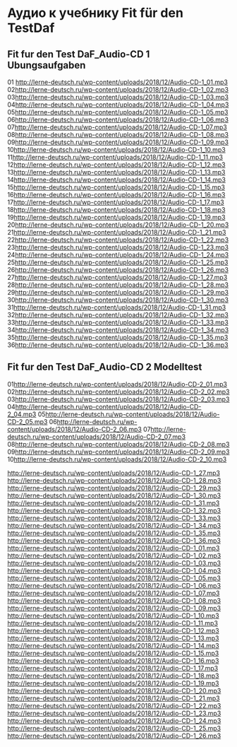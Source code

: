 # Аудио к учебнику Fit für den TestDaf

<!-- Index: 0 | Date: 2024-02-11 20:31 +00:00 -->
<!-- Source: https://lerne-deutsch.ru/%d0%b0%d1%83%d0%b4%d0%b8%d0%be-%d0%ba-%d1%83%d1%87%d0%b5%d0%b1%d0%bd%d0%b8%d0%ba%d1%83-fit-fur-den-testdaf/ -->

## Fit fur den Test DaF\_Audio-CD 1 Ubungsaufgaben

01
<http://lerne-deutsch.ru/wp-content/uploads/2018/12/Audio-CD-1_01.mp3>
02<http://lerne-deutsch.ru/wp-content/uploads/2018/12/Audio-CD-1_02.mp3>
03<http://lerne-deutsch.ru/wp-content/uploads/2018/12/Audio-CD-1_03.mp3>
04<http://lerne-deutsch.ru/wp-content/uploads/2018/12/Audio-CD-1_04.mp3>
05<http://lerne-deutsch.ru/wp-content/uploads/2018/12/Audio-CD-1_05.mp3>
06<http://lerne-deutsch.ru/wp-content/uploads/2018/12/Audio-CD-1_06.mp3>
07<http://lerne-deutsch.ru/wp-content/uploads/2018/12/Audio-CD-1_07.mp3>
08<http://lerne-deutsch.ru/wp-content/uploads/2018/12/Audio-CD-1_08.mp3>
09<http://lerne-deutsch.ru/wp-content/uploads/2018/12/Audio-CD-1_09.mp3>
10<http://lerne-deutsch.ru/wp-content/uploads/2018/12/Audio-CD-1_10.mp3>
11<http://lerne-deutsch.ru/wp-content/uploads/2018/12/Audio-CD-1_11.mp3>
12<http://lerne-deutsch.ru/wp-content/uploads/2018/12/Audio-CD-1_12.mp3>
13<http://lerne-deutsch.ru/wp-content/uploads/2018/12/Audio-CD-1_13.mp3>
14<http://lerne-deutsch.ru/wp-content/uploads/2018/12/Audio-CD-1_14.mp3>
15<http://lerne-deutsch.ru/wp-content/uploads/2018/12/Audio-CD-1_15.mp3>
16<http://lerne-deutsch.ru/wp-content/uploads/2018/12/Audio-CD-1_16.mp3>
17<http://lerne-deutsch.ru/wp-content/uploads/2018/12/Audio-CD-1_17.mp3>
18<http://lerne-deutsch.ru/wp-content/uploads/2018/12/Audio-CD-1_18.mp3>
19<http://lerne-deutsch.ru/wp-content/uploads/2018/12/Audio-CD-1_19.mp3>
20<http://lerne-deutsch.ru/wp-content/uploads/2018/12/Audio-CD-1_20.mp3>
21<http://lerne-deutsch.ru/wp-content/uploads/2018/12/Audio-CD-1_21.mp3>
22<http://lerne-deutsch.ru/wp-content/uploads/2018/12/Audio-CD-1_22.mp3>
23<http://lerne-deutsch.ru/wp-content/uploads/2018/12/Audio-CD-1_23.mp3>
24<http://lerne-deutsch.ru/wp-content/uploads/2018/12/Audio-CD-1_24.mp3>
25<http://lerne-deutsch.ru/wp-content/uploads/2018/12/Audio-CD-1_25.mp3>
26<http://lerne-deutsch.ru/wp-content/uploads/2018/12/Audio-CD-1_26.mp3>
27<http://lerne-deutsch.ru/wp-content/uploads/2018/12/Audio-CD-1_27.mp3>
28<http://lerne-deutsch.ru/wp-content/uploads/2018/12/Audio-CD-1_28.mp3>
29<http://lerne-deutsch.ru/wp-content/uploads/2018/12/Audio-CD-1_29.mp3>
30<http://lerne-deutsch.ru/wp-content/uploads/2018/12/Audio-CD-1_30.mp3>
31<http://lerne-deutsch.ru/wp-content/uploads/2018/12/Audio-CD-1_31.mp3>
32<http://lerne-deutsch.ru/wp-content/uploads/2018/12/Audio-CD-1_32.mp3>
33<http://lerne-deutsch.ru/wp-content/uploads/2018/12/Audio-CD-1_33.mp3>
34<http://lerne-deutsch.ru/wp-content/uploads/2018/12/Audio-CD-1_34.mp3>
35<http://lerne-deutsch.ru/wp-content/uploads/2018/12/Audio-CD-1_35.mp3>
36<http://lerne-deutsch.ru/wp-content/uploads/2018/12/Audio-CD-1_36.mp3>

## Fit fur den Test DaF\_Audio-CD 2 Modelltest

01<http://lerne-deutsch.ru/wp-content/uploads/2018/12/Audio-CD-2_01.mp3>
02<http://lerne-deutsch.ru/wp-content/uploads/2018/12/Audio-CD-2_02.mp3>
03<http://lerne-deutsch.ru/wp-content/uploads/2018/12/Audio-CD-2_03.mp3>
04<http://lerne-deutsch.ru/wp-content/uploads/2018/12/Audio-CD-2_04.mp3>
05<http://lerne-deutsch.ru/wp-content/uploads/2018/12/Audio-CD-2_05.mp3>
06<http://lerne-deutsch.ru/wp-content/uploads/2018/12/Audio-CD-2_06.mp3>
07<http://lerne-deutsch.ru/wp-content/uploads/2018/12/Audio-CD-2_07.mp3>
08<http://lerne-deutsch.ru/wp-content/uploads/2018/12/Audio-CD-2_08.mp3>
09<http://lerne-deutsch.ru/wp-content/uploads/2018/12/Audio-CD-2_09.mp3>
10<http://lerne-deutsch.ru/wp-content/uploads/2018/12/Audio-CD-2_10.mp3>

<http://lerne-deutsch.ru/wp-content/uploads/2018/12/Audio-CD-1_27.mp3>
<http://lerne-deutsch.ru/wp-content/uploads/2018/12/Audio-CD-1_28.mp3>
<http://lerne-deutsch.ru/wp-content/uploads/2018/12/Audio-CD-1_29.mp3>
<http://lerne-deutsch.ru/wp-content/uploads/2018/12/Audio-CD-1_30.mp3>
<http://lerne-deutsch.ru/wp-content/uploads/2018/12/Audio-CD-1_31.mp3>
<http://lerne-deutsch.ru/wp-content/uploads/2018/12/Audio-CD-1_32.mp3>
<http://lerne-deutsch.ru/wp-content/uploads/2018/12/Audio-CD-1_33.mp3>
<http://lerne-deutsch.ru/wp-content/uploads/2018/12/Audio-CD-1_34.mp3>
<http://lerne-deutsch.ru/wp-content/uploads/2018/12/Audio-CD-1_35.mp3>
<http://lerne-deutsch.ru/wp-content/uploads/2018/12/Audio-CD-1_36.mp3>
<http://lerne-deutsch.ru/wp-content/uploads/2018/12/Audio-CD-1_01.mp3>
<http://lerne-deutsch.ru/wp-content/uploads/2018/12/Audio-CD-1_02.mp3>
<http://lerne-deutsch.ru/wp-content/uploads/2018/12/Audio-CD-1_03.mp3>
<http://lerne-deutsch.ru/wp-content/uploads/2018/12/Audio-CD-1_04.mp3>
<http://lerne-deutsch.ru/wp-content/uploads/2018/12/Audio-CD-1_05.mp3>
<http://lerne-deutsch.ru/wp-content/uploads/2018/12/Audio-CD-1_06.mp3>
<http://lerne-deutsch.ru/wp-content/uploads/2018/12/Audio-CD-1_07.mp3>
<http://lerne-deutsch.ru/wp-content/uploads/2018/12/Audio-CD-1_08.mp3>
<http://lerne-deutsch.ru/wp-content/uploads/2018/12/Audio-CD-1_09.mp3>
<http://lerne-deutsch.ru/wp-content/uploads/2018/12/Audio-CD-1_10.mp3>
<http://lerne-deutsch.ru/wp-content/uploads/2018/12/Audio-CD-1_11.mp3>
<http://lerne-deutsch.ru/wp-content/uploads/2018/12/Audio-CD-1_12.mp3>
<http://lerne-deutsch.ru/wp-content/uploads/2018/12/Audio-CD-1_13.mp3>
<http://lerne-deutsch.ru/wp-content/uploads/2018/12/Audio-CD-1_14.mp3>
<http://lerne-deutsch.ru/wp-content/uploads/2018/12/Audio-CD-1_15.mp3>
<http://lerne-deutsch.ru/wp-content/uploads/2018/12/Audio-CD-1_16.mp3>
<http://lerne-deutsch.ru/wp-content/uploads/2018/12/Audio-CD-1_17.mp3>
<http://lerne-deutsch.ru/wp-content/uploads/2018/12/Audio-CD-1_18.mp3>
<http://lerne-deutsch.ru/wp-content/uploads/2018/12/Audio-CD-1_19.mp3>
<http://lerne-deutsch.ru/wp-content/uploads/2018/12/Audio-CD-1_20.mp3>
<http://lerne-deutsch.ru/wp-content/uploads/2018/12/Audio-CD-1_21.mp3>
<http://lerne-deutsch.ru/wp-content/uploads/2018/12/Audio-CD-1_22.mp3>
<http://lerne-deutsch.ru/wp-content/uploads/2018/12/Audio-CD-1_23.mp3>
<http://lerne-deutsch.ru/wp-content/uploads/2018/12/Audio-CD-1_24.mp3>
<http://lerne-deutsch.ru/wp-content/uploads/2018/12/Audio-CD-1_25.mp3>
<http://lerne-deutsch.ru/wp-content/uploads/2018/12/Audio-CD-1_26.mp3>